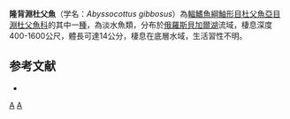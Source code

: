 {{Speciesbox 
| taxon = Abyssocottus gibbosus
| status = NE
| status_system = IUCN3.1
| authority = [[Berg|Berg]], 1906
| synonyms = *''Abyssocottus gibbosus subulatus'' <small>Dybowski, 1908</small>
}}

'''隆背淵杜父魚'''（学名：''Abyssocottus gibbosus''）為[[輻鰭魚綱|輻鰭魚綱]][[鮋形目|鮋形目]][[杜父魚亞目|杜父魚亞目]][[淵杜父魚科|淵杜父魚科]]的其中一[[種|種]]，為淡水魚類，分布於[[俄羅斯|俄羅斯]][[貝加爾湖|貝加爾湖]]流域，棲息深度400-1600公尺，體長可達14公分，棲息在底層水域，生活習性不明。

==参考文献==
*{{FishBase_species|genus=Abyssocottus|species=gibbosus|year=2014|month=5}}

{{Taxonbar|from=Q5430759}}

[[Category:淵杜父魚屬|A]]
[[Category:1906年描述的魚類|A]]